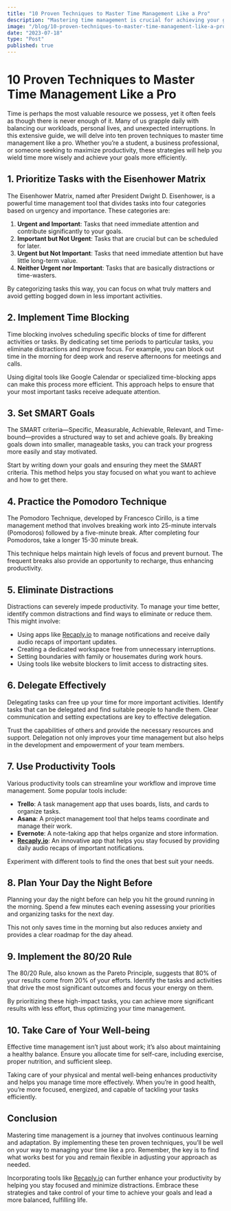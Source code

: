 ```yaml
---
title: "10 Proven Techniques to Master Time Management Like a Pro"
description: "Mastering time management is crucial for achieving your goals and leading a balanced life. This extensive guide covers ten proven techniques to enhance your time management skills, including prioritizing tasks with the Eisenhower Matrix, implementing time blocking, setting SMART goals, practicing the Pomodoro Technique, eliminating distractions, delegating effectively, using productivity tools, planning your day the night before, applying the 80/20 Rule, and taking care of your well-being. Incorporating tools like [Recaply.io](https://Recaply.io) can help you stay focused and minimize distractions, further boosting your productivity. By adopting these strategies, you'll be well-equipped to manage your time like a pro."
image: "/blog/10-proven-techniques-to-master-time-management-like-a-pro.jpeg"
date: "2023-07-18"
type: "Post"
published: true
---
```


# 10 Proven Techniques to Master Time Management Like a Pro

Time is perhaps the most valuable resource we possess, yet it often feels as though there is never enough of it. Many of us grapple daily with balancing our workloads, personal lives, and unexpected interruptions. In this extensive guide, we will delve into ten proven techniques to master time management like a pro. Whether you’re a student, a business professional, or someone seeking to maximize productivity, these strategies will help you wield time more wisely and achieve your goals more efficiently.

## 1. Prioritize Tasks with the Eisenhower Matrix

The Eisenhower Matrix, named after President Dwight D. Eisenhower, is a powerful time management tool that divides tasks into four categories based on urgency and importance. These categories are:

1. **Urgent and Important**: Tasks that need immediate attention and contribute significantly to your goals.
2. **Important but Not Urgent**: Tasks that are crucial but can be scheduled for later.
3. **Urgent but Not Important**: Tasks that need immediate attention but have little long-term value.
4. **Neither Urgent nor Important**: Tasks that are basically distractions or time-wasters.

By categorizing tasks this way, you can focus on what truly matters and avoid getting bogged down in less important activities.

## 2. Implement Time Blocking

Time blocking involves scheduling specific blocks of time for different activities or tasks. By dedicating set time periods to particular tasks, you eliminate distractions and improve focus. For example, you can block out time in the morning for deep work and reserve afternoons for meetings and calls.

Using digital tools like Google Calendar or specialized time-blocking apps can make this process more efficient. This approach helps to ensure that your most important tasks receive adequate attention.

## 3. Set SMART Goals

The SMART criteria—Specific, Measurable, Achievable, Relevant, and Time-bound—provides a structured way to set and achieve goals. By breaking goals down into smaller, manageable tasks, you can track your progress more easily and stay motivated.

Start by writing down your goals and ensuring they meet the SMART criteria. This method helps you stay focused on what you want to achieve and how to get there.

## 4. Practice the Pomodoro Technique

The Pomodoro Technique, developed by Francesco Cirillo, is a time management method that involves breaking work into 25-minute intervals (Pomodoros) followed by a five-minute break. After completing four Pomodoros, take a longer 15-30 minute break.

This technique helps maintain high levels of focus and prevent burnout. The frequent breaks also provide an opportunity to recharge, thus enhancing productivity.

## 5. Eliminate Distractions

Distractions can severely impede productivity. To manage your time better, identify common distractions and find ways to eliminate or reduce them. This might involve:

- Using apps like [Recaply.io](https://Recaply.io) to manage notifications and receive daily audio recaps of important updates.
- Creating a dedicated workspace free from unnecessary interruptions.
- Setting boundaries with family or housemates during work hours.
- Using tools like website blockers to limit access to distracting sites.

## 6. Delegate Effectively

Delegating tasks can free up your time for more important activities. Identify tasks that can be delegated and find suitable people to handle them. Clear communication and setting expectations are key to effective delegation.

Trust the capabilities of others and provide the necessary resources and support. Delegation not only improves your time management but also helps in the development and empowerment of your team members.

## 7. Use Productivity Tools

Various productivity tools can streamline your workflow and improve time management. Some popular tools include:

- **Trello**: A task management app that uses boards, lists, and cards to organize tasks.
- **Asana**: A project management tool that helps teams coordinate and manage their work.
- **Evernote**: A note-taking app that helps organize and store information.
- **[Recaply.io](https://Recaply.io)**: An innovative app that helps you stay focused by providing daily audio recaps of important notifications.

Experiment with different tools to find the ones that best suit your needs.

## 8. Plan Your Day the Night Before

Planning your day the night before can help you hit the ground running in the morning. Spend a few minutes each evening assessing your priorities and organizing tasks for the next day.

This not only saves time in the morning but also reduces anxiety and provides a clear roadmap for the day ahead.

## 9. Implement the 80/20 Rule

The 80/20 Rule, also known as the Pareto Principle, suggests that 80% of your results come from 20% of your efforts. Identify the tasks and activities that drive the most significant outcomes and focus your energy on them.

By prioritizing these high-impact tasks, you can achieve more significant results with less effort, thus optimizing your time management.

## 10. Take Care of Your Well-being

Effective time management isn’t just about work; it’s also about maintaining a healthy balance. Ensure you allocate time for self-care, including exercise, proper nutrition, and sufficient sleep.

Taking care of your physical and mental well-being enhances productivity and helps you manage time more effectively. When you’re in good health, you’re more focused, energized, and capable of tackling your tasks efficiently.

## Conclusion

Mastering time management is a journey that involves continuous learning and adaptation. By implementing these ten proven techniques, you’ll be well on your way to managing your time like a pro. Remember, the key is to find what works best for you and remain flexible in adjusting your approach as needed.

Incorporating tools like [Recaply.io](https://Recaply.io) can further enhance your productivity by helping you stay focused and minimize distractions. Embrace these strategies and take control of your time to achieve your goals and lead a more balanced, fulfilling life.
